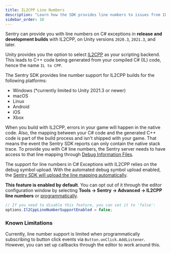 ```yaml
---
title: IL2CPP Line Numbers
description: "Learn how the SDK provides line numbers to issues from IL2CPP builds."
sidebar_order: 10
---
```


Sentry can provide you with line numbers on C# exceptions in **release and development builds** with IL2CPP, on Unity versions `2020.3`, `2021.3`, and later.

Unity provides you the option to select [IL2CPP](https://docs.unity3d.com/Manual/IL2CPP.html) as your scripting backend. This leads to C++ code being generated from your compiled C# (IL) code, hence the name `IL to CPP`.

The Sentry SDK provides line number support for IL2CPP builds for the following platforms:

- Windows (\*currently limited to Unity 2021.3 or newer)
- macOS
- Linux
- Android
- iOS
- Xbox

When you build with IL2CPP, errors in your game will happen in the native code. Also, the mapping between your C# code and the generated C++ code is part of the build process and isn't shipped with your game. That means the event the Sentry SDK reports can only contain the native stack trace. To provide you with C# line numbers, the Sentry server needs to have access to that line mapping through [Debug Information Files](/platforms/unity/data-management/debug-files/).

The support for line numbers in C# Exceptions with IL2CPP relies on the debug symbol upload.
With the automated debug symbol upload enabled, the [Sentry SDK will upload the line mapping automatically](/platforms/unity/native-support/#debug-symbols).

**This feature is enabled by default**. You can opt out of it through the editor configuration window by selecting **Tools -> Sentry -> Advanced -> IL2CPP line numbers** or [programmatically](/platforms/unity/configuration/options/#programmatic-configuration).

```csharp
// If you need to disable this feature, you can set it to 'false':
options.Il2CppLineNumberSupportEnabled = false;
```

### Known Limitations

Currently, line number support is limited when programmatically subscribing to button click events via `Button.onClick.AddListener`. However, you can set up callbacks through the editor to work around this.
